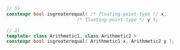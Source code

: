 ```cpp
// 1)
constexpr bool isgreaterequal( /* floating-point-type */ x,
                          /* floating-point-type */ y );
```
```cpp title="Additional Overloads"
// 2)
template< class Arithmetic1, class Arithmetic2 >
constexpr bool isgreaterequal( Arithmetic1 x, Arithmetic2 y );
```